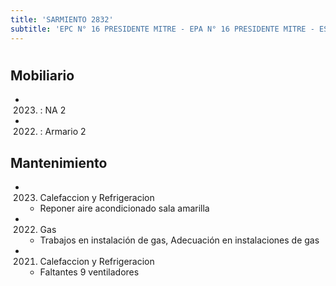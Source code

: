 ```yaml
---
title: 'SARMIENTO 2832'
subtitle: 'EPC N° 16 PRESIDENTE MITRE - EPA N° 16 PRESIDENTE MITRE - ESCUELA INF. N° 05/02°'
---
```


#


## Mobiliario

*  (2023) : NA 2 

*  (2022) : Armario 2 





## Mantenimiento

*  (2023) Calefaccion y Refrigeracion 
    + Reponer aire acondicionado sala amarilla

*  (2022) Gas 
    + Trabajos en instalación de gas, Adecuación en instalaciones de gas

*  (2021) Calefaccion y Refrigeracion 
    + Faltantes 9 ventiladores



